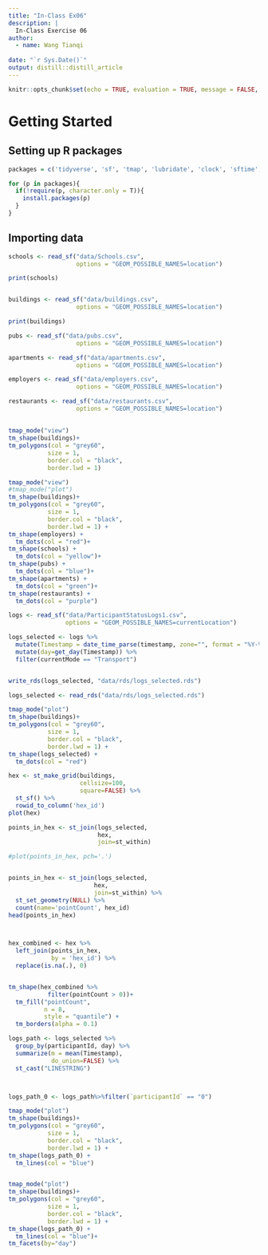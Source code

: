 ```yaml
---
title: "In-Class Ex06"
description: |
  In-Class Exercise 06
author:
  - name: Wang Tianqi
    
date: "`r Sys.Date()`"
output: distill::distill_article
---
```


```r
knitr::opts_chunk$set(echo = TRUE, evaluation = TRUE, message = FALSE, warning = FALSE, fig.retina = 3)

```

# Getting Started

## Setting up R packages



```r
packages = c('tidyverse', 'sf', 'tmap', 'lubridate', 'clock', 'sftime', 'rmarkdown')

for (p in packages){
  if(!require(p, character.only = T)){
    install.packages(p)
  }
}

```

## Importing data

```r
schools <- read_sf("data/Schools.csv", 
                   options = "GEOM_POSSIBLE_NAMES=location")

print(schools)


buildings <- read_sf("data/buildings.csv", 
                   options = "GEOM_POSSIBLE_NAMES=location")

print(buildings)

pubs <- read_sf("data/pubs.csv", 
                   options = "GEOM_POSSIBLE_NAMES=location")

apartments <- read_sf("data/apartments.csv", 
                   options = "GEOM_POSSIBLE_NAMES=location")

employers <- read_sf("data/employers.csv", 
                   options = "GEOM_POSSIBLE_NAMES=location")

restaurants <- read_sf("data/restaurants.csv", 
                   options = "GEOM_POSSIBLE_NAMES=location")
```

## 

### 

```r
tmap_mode("view")
tm_shape(buildings)+
tm_polygons(col = "grey60",
           size = 1,
           border.col = "black",
           border.lwd = 1)


```

```r
tmap_mode("view")
#tmap_mode("plot")
tm_shape(buildings)+
tm_polygons(col = "grey60",
           size = 1,
           border.col = "black",
           border.lwd = 1) +
tm_shape(employers) +
  tm_dots(col = "red")+
tm_shape(schools) +
  tm_dots(col = "yellow")+
tm_shape(pubs) +
  tm_dots(col = "blue")+
tm_shape(apartments) +
  tm_dots(col = "green")+
tm_shape(restaurants) +
  tm_dots(col = "purple")


```

```r

logs <- read_sf("data/ParticipantStatusLogs1.csv", 
                options = "GEOM_POSSIBLE_NAMES=currentLocation")


```


```r


logs_selected <- logs %>%
  mutate(Timestamp = date_time_parse(timestamp, zone="", format = "%Y-%m-%dT%H:%M:%S")) %>%
  mutate(day=get_day(Timestamp)) %>%
  filter(currentMode == "Transport")


write_rds(logs_selected, "data/rds/logs_selected.rds")

```


```r
logs_selected <- read_rds("data/rds/logs_selected.rds")

```


```r

tmap_mode("plot")
tm_shape(buildings)+
tm_polygons(col = "grey60",
           size = 1,
           border.col = "black",
           border.lwd = 1) +
tm_shape(logs_selected) +
  tm_dots(col = "red")


```


```r
hex <- st_make_grid(buildings, 
                    cellsize=100, 
                    square=FALSE) %>%
  st_sf() %>%
  rowid_to_column('hex_id')
plot(hex)

points_in_hex <- st_join(logs_selected, 
                         hex, 
                         join=st_within)

#plot(points_in_hex, pch='.')


points_in_hex <- st_join(logs_selected, 
                        hex, 
                        join=st_within) %>%
  st_set_geometry(NULL) %>%
  count(name='pointCount', hex_id)
head(points_in_hex)



hex_combined <- hex %>%
  left_join(points_in_hex, 
            by = 'hex_id') %>%
  replace(is.na(.), 0)


tm_shape(hex_combined %>%
           filter(pointCount > 0))+
  tm_fill("pointCount",
          n = 8,
          style = "quantile") +
  tm_borders(alpha = 0.1)

```

```r
logs_path <- logs_selected %>%
  group_by(participantId, day) %>%
  summarize(m = mean(Timestamp), 
            do_union=FALSE) %>%
  st_cast("LINESTRING")



logs_path_0 <- logs_path%>%filter(`participantId` == "0")

tmap_mode("plot")
tm_shape(buildings)+
tm_polygons(col = "grey60",
           size = 1,
           border.col = "black",
           border.lwd = 1) +
tm_shape(logs_path_0) +
  tm_lines(col = "blue")


tmap_mode("plot")
tm_shape(buildings)+
tm_polygons(col = "grey60",
           size = 1,
           border.col = "black",
           border.lwd = 1) +
tm_shape(logs_path_0) +
  tm_lines(col = "blue")+
tm_facets(by="day")


```

